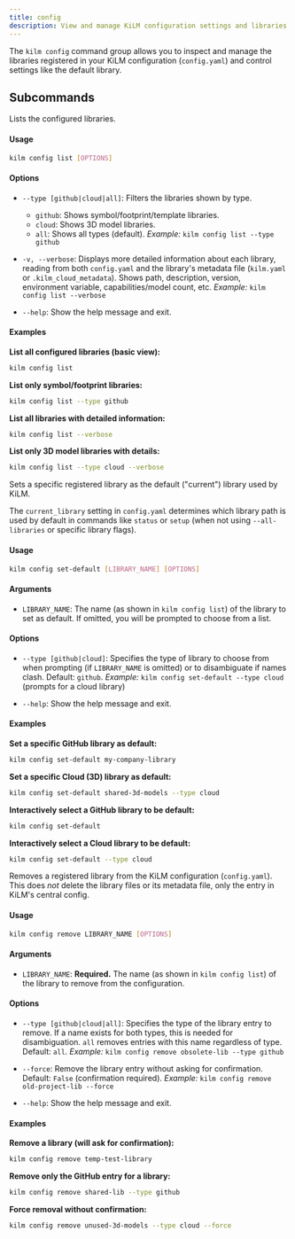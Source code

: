 ```yaml
---
title: config
description: View and manage KiLM configuration settings and libraries.
---
```



The `kilm config` command group allows you to inspect and manage the libraries registered in your KiLM configuration (`config.yaml`) and control settings like the default library.

## Subcommands

<Tabs>
<TabItem label="list">

Lists the configured libraries.

#### Usage

```bash
kilm config list [OPTIONS]
```

#### Options

- `--type [github|cloud|all]`: 
  Filters the libraries shown by type. 
  - `github`: Shows symbol/footprint/template libraries.
  - `cloud`: Shows 3D model libraries.
  - `all`: Shows all types (default).
  *Example:* `kilm config list --type github`

- `-v, --verbose`: 
  Displays more detailed information about each library, reading from both `config.yaml` and the library's metadata file (`kilm.yaml` or `.kilm_cloud_metadata`). Shows path, description, version, environment variable, capabilities/model count, etc.
  *Example:* `kilm config list --verbose`

- `--help`: 
  Show the help message and exit.

#### Examples

**List all configured libraries (basic view):**
```bash
kilm config list
```

**List only symbol/footprint libraries:**
```bash
kilm config list --type github
```

**List all libraries with detailed information:**
```bash
kilm config list --verbose
```

**List only 3D model libraries with details:**
```bash
kilm config list --type cloud --verbose
```

</TabItem>
<TabItem label="set-default">

Sets a specific registered library as the default ("current") library used by KiLM.

The `current_library` setting in `config.yaml` determines which library path is used by default in commands like `status` or `setup` (when not using `--all-libraries` or specific library flags).

#### Usage

```bash
kilm config set-default [LIBRARY_NAME] [OPTIONS]
```

#### Arguments

- `LIBRARY_NAME`: The name (as shown in `kilm config list`) of the library to set as default. If omitted, you will be prompted to choose from a list.

#### Options

- `--type [github|cloud]`: 
  Specifies the type of library to choose from when prompting (if `LIBRARY_NAME` is omitted) or to disambiguate if names clash. Default: `github`.
  *Example:* `kilm config set-default --type cloud` (prompts for a cloud library)

- `--help`: 
  Show the help message and exit.

#### Examples

**Set a specific GitHub library as default:**
```bash
kilm config set-default my-company-library
```

**Set a specific Cloud (3D) library as default:**
```bash
kilm config set-default shared-3d-models --type cloud
```

**Interactively select a GitHub library to be default:**
```bash
kilm config set-default
```

**Interactively select a Cloud library to be default:**
```bash
kilm config set-default --type cloud
```

</TabItem>
<TabItem label="remove">

Removes a registered library from the KiLM configuration (`config.yaml`). This does *not* delete the library files or its metadata file, only the entry in KiLM's central config.

#### Usage

```bash
kilm config remove LIBRARY_NAME [OPTIONS]
```

#### Arguments

- `LIBRARY_NAME`: **Required.** The name (as shown in `kilm config list`) of the library to remove from the configuration.

#### Options

- `--type [github|cloud|all]`: 
  Specifies the type of the library entry to remove. If a name exists for both types, this is needed for disambiguation. `all` removes entries with this name regardless of type. Default: `all`.
  *Example:* `kilm config remove obsolete-lib --type github`

- `--force`: 
  Remove the library entry without asking for confirmation. Default: `False` (confirmation required).
  *Example:* `kilm config remove old-project-lib --force`

- `--help`: 
  Show the help message and exit.

#### Examples

**Remove a library (will ask for confirmation):**
```bash
kilm config remove temp-test-library
```

**Remove only the GitHub entry for a library:**
```bash
kilm config remove shared-lib --type github
```

**Force removal without confirmation:**
```bash
kilm config remove unused-3d-models --type cloud --force
``` 

</TabItem>
</Tabs> 